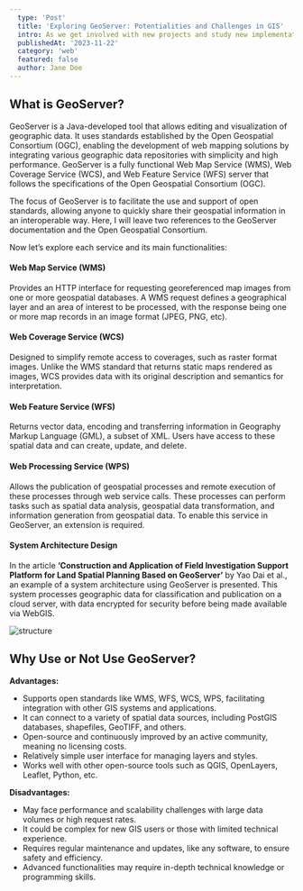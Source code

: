 ```yaml
---
  type: 'Post'
  title: 'Exploring GeoServer: Potentialities and Challenges in GIS'
  intro: As we get involved with new projects and study new implementation methods, it’s normal to look back and see the array of tools we’ve learned from the start with map creation to the development of GIS processing automation. And as the projects become more challenging, we see the need to find a solution that solves our current problem. In the last few months, I had to study and see if it would be worth applying this tool to my project. In this article, I want to present what GeoServer is, its main functions, advantages, and disadvantages, and when to use or not use this tool. This text is based on my experiences and studies.
  publishedAt: '2023-11-22'
  category: 'web'
  featured: false
  author: Jane Doe
---
```


## What is GeoServer?

GeoServer is a Java-developed tool that allows editing and visualization of geographic data. It uses standards established by the Open Geospatial Consortium (OGC), enabling the development of web mapping solutions by integrating various geographic data repositories with simplicity and high performance. GeoServer is a fully functional Web Map Service (WMS), Web Coverage Service (WCS), and Web Feature Service (WFS) server that follows the specifications of the Open Geospatial Consortium (OGC).

The focus of GeoServer is to facilitate the use and support of open standards, allowing anyone to quickly share their geospatial information in an interoperable way. Here, I will leave two references to the GeoServer documentation and the Open Geospatial Consortium.

Now let’s explore each service and its main functionalities:

#### Web Map Service (WMS)

Provides an HTTP interface for requesting georeferenced map images from one or more geospatial databases. A WMS request defines a geographical layer and an area of interest to be processed, with the response being one or more map records in an image format (JPEG, PNG, etc).

#### Web Coverage Service (WCS)

Designed to simplify remote access to coverages, such as raster format images. Unlike the WMS standard that returns static maps rendered as images, WCS provides data with its original description and semantics for interpretation.

#### Web Feature Service (WFS)

Returns vector data, encoding and transferring information in Geography Markup Language (GML), a subset of XML. Users have access to these spatial data and can create, update, and delete.

#### Web Processing Service (WPS)

Allows the publication of geospatial processes and remote execution of these processes through web service calls. These processes can perform tasks such as spatial data analysis, geospatial data transformation, and information generation from geospatial data. To enable this service in GeoServer, an extension is required.

#### System Architecture Design

In the article **‘Construction and Application of Field Investigation Support Platform for Land Spatial Planning Based on GeoServer’** by Yao Dai et al., an example of a system architecture using GeoServer is presented. This system processes geographic data for classification and publication on a cloud server, with data encrypted for security before being made available via WebGIS.

![structure](/blog/geo-server/structure.jpg)

## Why Use or Not Use GeoServer?

**Advantages:**

- Supports open standards like WMS, WFS, WCS, WPS, facilitating integration with other GIS systems and applications.
- It can connect to a variety of spatial data sources, including PostGIS databases, shapefiles, GeoTIFF, and others.
- Open-source and continuously improved by an active community, meaning no licensing costs.
- Relatively simple user interface for managing layers and styles.
- Works well with other open-source tools such as QGIS, OpenLayers, Leaflet, Python, etc.

**Disadvantages:**

- May face performance and scalability challenges with large data volumes or high request rates.
- It could be complex for new GIS users or those with limited technical experience.
- Requires regular maintenance and updates, like any software, to ensure safety and efficiency.
- Advanced functionalities may require in-depth technical knowledge or programming skills.
